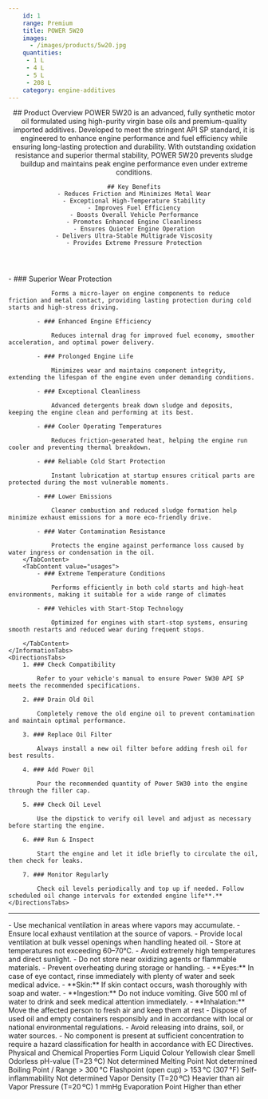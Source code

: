 ```yaml
---
    id: 1
    range: Premium
    title: POWER 5W20
    images:
      - /images/products/5w20.jpg
    quantities:
     - 1 L
     - 4 L
     - 5 L
     - 208 L
    category: engine-additives
---
```


<Header>
    ## Product Overview
    POWER 5W20 is an advanced, fully synthetic motor oil formulated using high-purity
    virgin base oils and premium-quality imported additives. Developed to meet the stringent
    API SP standard, it is engineered to enhance engine performance and fuel efficiency while
    ensuring long-lasting protection and durability. With outstanding oxidation resistance and
    superior thermal stability, POWER 5W20 prevents sludge buildup and maintains peak
    engine performance even under extreme conditions.


    ## Key Benefits
    - Reduces Friction and Minimizes Metal Wear
    - Exceptional High-Temperature Stability
    - Improves Fuel Efficiency
    - Boosts Overall Vehicle Performance
    - Promotes Enhanced Engine Cleanliness
    - Ensures Quieter Engine Operation
    - Delivers Ultra-Stable Multigrade Viscosity
    - Provides Extreme Pressure Protection

</Header>

<Section>
    <InformationTabs>
        <TabContent value="core">
            - ### Superior Wear Protection

                Forms a micro-layer on engine components to reduce friction and metal contact, providing lasting protection during cold starts and high-stress driving.

            - ### Enhanced Engine Efficiency

                Reduces internal drag for improved fuel economy, smoother acceleration, and optimal power delivery.

            - ### Prolonged Engine Life

                Minimizes wear and maintains component integrity, extending the lifespan of the engine even under demanding conditions.
    
            - ### Exceptional Cleanliness

                Advanced detergents break down sludge and deposits, keeping the engine clean and performing at its best.
    
            - ### Cooler Operating Temperatures

                Reduces friction-generated heat, helping the engine run cooler and preventing thermal breakdown.
    
            - ### Reliable Cold Start Protection

                Instant lubrication at startup ensures critical parts are protected during the most vulnerable moments. 
    
            - ### Lower Emissions

                Cleaner combustion and reduced sludge formation help minimize exhaust emissions for a more eco-friendly drive.
    
            - ### Water Contamination Resistance

                Protects the engine against performance loss caused by water ingress or condensation in the oil.
        </TabContent>
        <TabContent value="usages">
            - ### Extreme Temperature Conditions

                Performs efficiently in both cold starts and high-heat environments, making it suitable for a wide range of climates

            - ### Vehicles with Start-Stop Technology

                Optimized for engines with start-stop systems, ensuring smooth restarts and reduced wear during frequent stops.

        </TabContent>
    </InformationTabs>
    <DirectionsTabs>
        1. ### Check Compatibility
    
            Refer to your vehicle's manual to ensure Power 5W30 API SP meets the recommended specifications.
   
        2. ### Drain Old Oil
    
            Completely remove the old engine oil to prevent contamination and maintain optimal performance.
   
        3. ### Replace Oil Filter
    
            Always install a new oil filter before adding fresh oil for best results.
   
        4. ### Add Power Oil
    
            Pour the recommended quantity of Power 5W30 into the engine through the filler cap.
   
        5. ### Check Oil Level
    
            Use the dipstick to verify oil level and adjust as necessary before starting the engine.
   
        6. ### Run & Inspect
    
            Start the engine and let it idle briefly to circulate the oil, then check for leaks.
   
        7. ### Monitor Regularly
    
            Check oil levels periodically and top up if needed. Follow scheduled oil change intervals for extended engine life**.**
    </DirectionsTabs>
</Section>

***

<Section>
    <SafetyTabs>
        <TabContent value="handling">
            - Use mechanical ventilation in areas where vapors may accumulate.
            - Ensure local exhaust ventilation at the source of vapors.
            - Provide local ventilation at bulk vessel openings when handling heated oil.
            - Store at temperatures not exceeding 60–70°C.
            - Avoid extremely high temperatures and direct sunlight.
            - Do not store near oxidizing agents or flammable materials.
            - Prevent overheating during storage or handling.
        </TabContent>
        <TabContent value="first-aid">
            - **Eyes:** In case of eye contact, rinse immediately with plenty of water and seek medical advice.
            - **Skin:** If skin contact occurs, wash thoroughly with soap and water.
            - **Ingestion:** Do not induce vomiting. Give 500 ml of water to drink and seek medical attention immediately.
            - **Inhalation:** Move the affected person to fresh air and keep them at rest
        </TabContent>
        <TabContent value="disposal">
            - Dispose of used oil and empty containers responsibly and in accordance with local or national environmental regulations.
            - Avoid releasing into drains, soil, or water sources.
        </TabContent>
        <TabContent value="hazardous">
            - No component is present at sufficient concentration to require a hazard classification for health in accordance with EC Directives.
        </TabContent>
    </SafetyTabs>
    <Table>
  <TableHeader>
    <TableRow>
      <TableHead colSpan={2} className="text-base font-semibold">
        Physical and Chemical Properties
      </TableHead>
    </TableRow>
  </TableHeader>
  <TableBody>
    <TableRow>
      <TableCell>Form</TableCell>
      <TableCell>Liquid</TableCell>
    </TableRow>
    <TableRow>
      <TableCell>Colour</TableCell>
      <TableCell>Yellowish clear</TableCell>
    </TableRow>
    <TableRow>
      <TableCell>Smell</TableCell>
      <TableCell>Odorless</TableCell>
    </TableRow>
    <TableRow>
      <TableCell>pH-value (T=23 ºC)</TableCell>
      <TableCell>Not determined</TableCell>
    </TableRow>
    <TableRow>
      <TableCell>Melting Point</TableCell>
      <TableCell>Not determined</TableCell>
    </TableRow>
    <TableRow>
      <TableCell>Boiling Point / Range</TableCell>
      <TableCell>&gt; 300 °C</TableCell>
    </TableRow>
    <TableRow>
      <TableCell>Flashpoint (open cup)</TableCell>
      <TableCell>&gt; 153 °C (307 °F)</TableCell>
    </TableRow>
    <TableRow>
      <TableCell>Self-inflammability</TableCell>
      <TableCell>Not determined</TableCell>
    </TableRow>
    <TableRow>
      <TableCell>Vapor Density (T=20 ºC)</TableCell>
      <TableCell>Heavier than air</TableCell>
    </TableRow>
    <TableRow>
      <TableCell>Vapor Pressure (T=20 ºC)</TableCell>
      <TableCell>1 mmHg</TableCell>
    </TableRow>
    <TableRow>
      <TableCell>Evaporation Point</TableCell>
      <TableCell>Higher than ether</TableCell>
    </TableRow>
  </TableBody>
</Table>


</Section>